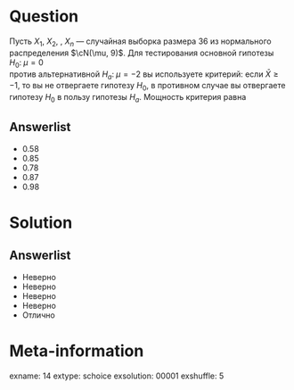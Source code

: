 Question
========
Пусть $X_1$, $X_2$, \ldots, $X_n$ — случайная выборка размера 36 
из нормального распределения $\cN(\mu, 9)$. 
Для тестирования основной гипотезы  $H_0: \; \mu=0$  
против альтернативной $H_a: \; \mu=-2$   вы используете критерий: 
если  $\bar{X}\geq -1$, то вы не отвергаете гипотезу $H_0$, в противном случае вы отвергаете гипотезу  $H_0$ в пользу гипотезы  $H_a$. Мощность критерия равна
 

Answerlist
----------
*  0.58
*  0.85
*  0.78
*  0.87
*  0.98

Solution
========

Answerlist
----------
*  Неверно
*  Неверно
*  Неверно
*  Неверно
*  Отлично

Meta-information
================
exname: 14
extype: schoice
exsolution: 00001
exshuffle: 5
